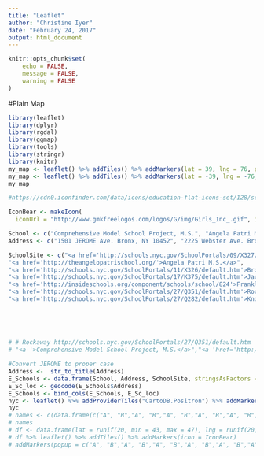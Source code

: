 ```yaml
---
title: "Leaflet"
author: "Christine Iyer"
date: "February 24, 2017"
output: html_document
---
```


```r
knitr::opts_chunk$set(
	echo = FALSE,
	message = FALSE,
	warning = FALSE
)
```


#Plain Map
```r
library(leaflet)
library(dplyr)
library(rgdal)
library(ggmap)
library(tools)
library(stringr)
library(knitr)
my_map <- leaflet() %>% addTiles() %>% addMarkers(lat = 39, lng = 76, popup = "Suprise")
my_map <- leaflet() %>% addTiles() %>% addMarkers(lat = -39, lng = -76, popup = "Other Side Suprise")
my_map
```

```r
#https://cdn0.iconfinder.com/data/icons/education-flat-icons-set/128/school-building-512.png

IconBear <- makeIcon(
  iconUrl = "http://www.gmkfreelogos.com/logos/G/img/Girls_Inc_.gif", iconWidth = 31*215/230, iconHeight = 31, iconAnchorX = 31*215/230/2, iconAnchorY = 16)

School <- c("Comprehensive Model School Project, M.S.", "Angela Patri M.S.", "Bronx Green Middle School", "Jackie Robinson School, P.S. 375", "Franklin K. Lane H.S.", "Rockaway Collegiate H.S.", "Knowledge And Power Preparatory Academy VI")
Address <- c("1501 JEROME Ave. Bronx, NY 10452", "2225 Webster Ave. Bronx, NY 10457", "2441 Wallace Ave. Bronx, NY 10467", "46 McKeever Pl. Brooklyn, NY 11225", "999 Jamaica Ave. Brooklyn, NY 11208", "100-00 Beach Channel Dr. Queens, NY 11694", "8-21 Bay 25 St. Queens, NY 11691")

SchoolSite <- c("<a href='http://schools.nyc.gov/SchoolPortals/09/X327/default.htm'>Comprehensive Model School Project, M.S.</a>", 
"<a href='http://theangelopatrischool.org/'>Angela Patri M.S.</a>",
"<a href='http://schools.nyc.gov/SchoolPortals/11/X326/default.htm'>Bronx Green Middle School</a>",
"<a href='http://schools.nyc.gov/SchoolPortals/17/K375/default.htm'>Jackie Robinson School, P.S. 375</a>",
"<a href='http://insideschools.org/component/schools/school/824'>Franklin K. Lane H.S.</a>",
"<a href='http://schools.nyc.gov/SchoolPortals/27/Q351/default.htm'>Rockaway Collegiate H.S.</a>",
"<a href='http://schools.nyc.gov/SchoolPortals/27/Q282/default.htm'>Knowledge And Power Preparatory Academy VI</a>")
  

  
  
  
# # Rockaway http://schools.nyc.gov/SchoolPortals/27/Q351/default.htm
# "<a '>Comprehensive Model School Project, M.S.</a>","<a 'href='http://schools.nyc.gov/SchoolPortals/10/X391/default.htm'>Angela Patri M.S.<>Address</a>", "<a' href = #'http://schools.nyc.gov/SchoolPortals/11/X326/default.htm'>Bronx Green Middle School", #"http://schools.nyc.gov/SchoolPortals/17/K375/default.htm","http://insideschools.org/component/schools/school/824", #"http://schools.nyc.gov/SchoolPortals/27/Q351/default.htm", "http://schools.nyc.gov/SchoolPortals/27/Q282/default.htm")

#Convert JEROME to proper case
Address <-  str_to_title(Address)
E_Schools <- data.frame(School, Address, SchoolSite, stringsAsFactors = FALSE)
E_Sc_loc <- geocode(E_Schools$Address)
E_Schools <- bind_cols(E_Schools, E_Sc_loc)
nyc <- leaflet() %>% addProviderTiles("CartoDB.Positron") %>% addMarkers(lng = E_Schools$lon, lat = E_Sc_loc$lat, icon = IconBear, popup = E_Schools$SchoolSite)
nyc
# names <- c(data.frame(c("A", "B","A", "B","A", "B","A", "B","A", "B","A", "B","A", "B","A", "B","A", "B","A", "B")))
# names
# df <- data.frame(lat = runif(20, min = 43, max = 47), lng = runif(20, min = 66, max = 74))
# df %>% leaflet() %>% addTiles() %>% addMarkers(icon = IconBear)
# addMarkers(popup = c("A", "B","A", "B","A", "B","A", "B","A", "B","A", "B","A", "B","A", "B","A", "B","A", "B"))
```

